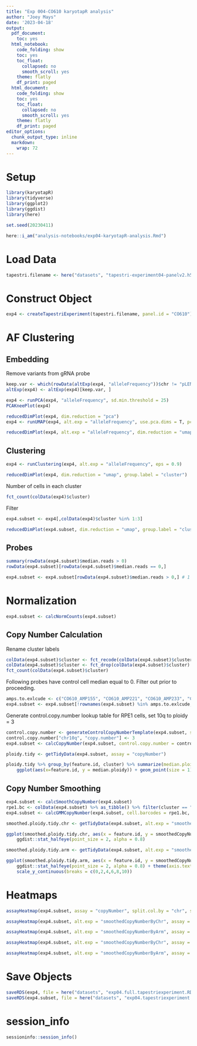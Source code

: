 ```yaml
---
title: "Exp 004-CO610 karyotapR analysis"
author: "Joey Mays"
date: '2023-04-18'
output:
  pdf_document:
    toc: yes
  html_notebook:
    code_folding: show
    toc: yes
    toc_float:
      collapsed: no
      smooth_scroll: yes
    theme: flatly
    df_print: paged
  html_document:
    code_folding: show
    toc: yes
    toc_float:
      collapsed: no
      smooth_scroll: yes
    theme: flatly
    df_print: paged
editor_options:
  chunk_output_type: inline
  markdown:
    wrap: 72
---
```


# Setup

```r
library(karyotapR)
library(tidyverse)
library(ggplot2)
library(ggdist)
library(here)
```

```r
set.seed(20230411)
```

```r
here::i_am("analysis-notebooks/exp04-karyotapR-analysis.Rmd")
```

# Load Data

```r
tapestri.filename <- here("datasets", "tapestri-experiment04-panelv2.h5")
```

# Construct Object

```r
exp4 <- createTapestriExperiment(tapestri.filename, panel.id = "CO610")
```

# AF Clustering

## Embedding

Remove variants from gRNA probe

```r
keep.var <- which(rowData(altExp(exp4, "alleleFrequency"))$chr != "pLENTI-gRNA")
altExp(exp4) <- altExp(exp4)[keep.var, ]
```

```r
exp4 <- runPCA(exp4, "alleleFrequency", sd.min.threshold = 25)
PCAKneePlot(exp4)
```


```r
reducedDimPlot(exp4, dim.reduction = "pca")
exp4 <- runUMAP(exp4, alt.exp = "alleleFrequency", use.pca.dims = T, pca.dims = 1:2)
```

```r
reducedDimPlot(exp4, alt.exp = "alleleFrequency", dim.reduction = "umap")
```

## Clustering

```r
exp4 <- runClustering(exp4, alt.exp = "alleleFrequency", eps = 0.9)
```


```r
reducedDimPlot(exp4, dim.reduction = "umap", group.label = "cluster")
```

Number of cells in each cluster

```r
fct_count(colData(exp4)$cluster)
```

Filter

```r
exp4.subset <- exp4[,colData(exp4)$cluster %in% 1:3]
```

```r
reducedDimPlot(exp4.subset, dim.reduction = "umap", group.label = "cluster")
```


## Probes

```r
summary(rowData(exp4.subset)$median.reads > 0)
rowData(exp4.subset)[rowData(exp4.subset)$median.reads == 0,]
```

```r
exp4.subset <- exp4.subset[rowData(exp4.subset)$median.reads > 0,] # 1 probe filtered for exp 4
```

# Normalization

```r
exp4.subset <- calcNormCounts(exp4.subset)
```

## Copy Number Calculation

Rename cluster labels

```r
colData(exp4.subset)$cluster <- fct_recode(colData(exp4.subset)$cluster, HCEC = "1", RPE1 = "2", HPNE = "3")
colData(exp4.subset)$cluster <- fct_drop(colData(exp4.subset)$cluster)
fct_count(colData(exp4.subset)$cluster)
```

Following probes have control cell median equal to 0. Filter out prior to proceeding.

```r
amps.to.exlcude <- c("CO610_AMP155", "CO610_AMP221", "CO610_AMP233", "CO610_AMP263")
exp4.subset <- exp4.subset[!rownames(exp4.subset) %in% amps.to.exlcude,]
```

Generate control.copy.number lookup table for RPE1 cells, set 10q to ploidy = 3

```r
control.copy.number <- generateControlCopyNumberTemplate(exp4.subset, sample.feature.label = "RPE1", copy.number = 2)
control.copy.number["chr10q", "copy.number"] <- 3
exp4.subset <- calcCopyNumber(exp4.subset, control.copy.number = control.copy.number, sample.feature = "cluster")
```

```r
ploidy.tidy <- getTidyData(exp4.subset, assay = "copyNumber")
```

```r
ploidy.tidy %>% group_by(feature.id, cluster) %>% summarize(median.ploidy = median(copyNumber), .groups = "drop") %>% 
    ggplot(aes(x=feature.id, y = median.ploidy)) + geom_point(size = 1) + facet_wrap(cluster~., ncol = 1) + theme(axis.text.x = element_blank())
```

## Copy Number Smoothing

```r
exp4.subset <- calcSmoothCopyNumber(exp4.subset)
rpe1.bc <- colData(exp4.subset) %>% as_tibble() %>% filter(cluster == "RPE1") %>% pull(cell.barcode)
exp4.subset <- calcGMMCopyNumber(exp4.subset, cell.barcodes = rpe1.bc, control.copy.number = control.copy.number, model.components = 1:6)
```

```r
smoothed.ploidy.tidy.chr <- getTidyData(exp4.subset, alt.exp = "smoothedCopyNumberByChr", assay = "smoothedCopyNumber")
```

```r
ggplot(smoothed.ploidy.tidy.chr, aes(x = feature.id, y = smoothedCopyNumber)) + facet_wrap(cluster ~., ncol = 1) +
    ggdist::stat_halfeye(point_size = 2, alpha = 0.8)
```

```r
smoothed.ploidy.tidy.arm <- getTidyData(exp4.subset, alt.exp = "smoothedCopyNumberByArm", assay = "smoothedCopyNumber")
```

```r
ggplot(smoothed.ploidy.tidy.arm, aes(x = feature.id, y = smoothedCopyNumber)) + facet_wrap(cluster ~., ncol = 1) +
    ggdist::stat_halfeye(point_size = 2, alpha = 0.8) + theme(axis.text.x = element_text(angle = 45, hjust = 1)) + 
    scale_y_continuous(breaks = c(0,2,4,6,8,10))
```

# Heatmaps

```r
assayHeatmap(exp4.subset, assay = "copyNumber", split.col.by = "chr", split.row.by = "cluster", color.preset = "copy.number.denoise", name = "CN")
```

```r
assayHeatmap(exp4.subset, alt.exp = "smoothedCopyNumberByChr", assay = "smoothedCopyNumber", split.row.by = "cluster", color.preset = "copy.number.denoise", name = "smCN", column_names_rot = 0, column_names_centered = T)
```

```r
assayHeatmap(exp4.subset, alt.exp = "smoothedCopyNumberByArm", assay = "smoothedCopyNumber", split.row.by = "cluster", color.preset = "copy.number.denoise", name = "smCN")
```

```r
assayHeatmap(exp4.subset, alt.exp = "smoothedCopyNumberByChr", assay = "gmmCopyNumber", split.row.by = "cluster", color.preset = "copy.number.denoise", name = "gmmCN", column_names_rot = 0, column_names_centered = T)
```

```r
assayHeatmap(exp4.subset, alt.exp = "smoothedCopyNumberByArm", assay = "gmmCopyNumber", split.row.by = "cluster", color.preset = "copy.number.denoise", name = "gmmCN")
```

# Save Objects

```r
saveRDS(exp4, file = here("datasets", "exp04.full.tapestriexperiment.RDS"))
saveRDS(exp4.subset, file = here("datasets", "exp04.tapestriexperiment.RDS"))
```

# session_info

```r
sessioninfo::session_info()
```